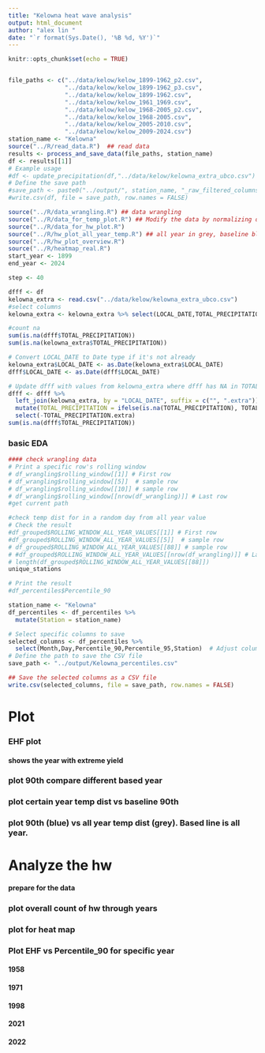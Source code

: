 ```yaml
---
title: "Kelowna heat wave analysis"
output: html_document
author: "alex lin "
date: "`r format(Sys.Date(), '%B %d, %Y')`"
---
```

<script>
function toggleCollapsible(section) {
  var content = section.nextElementSibling;
  if (content.style.display === "none") {
    content.style.display = "block";
  } else {
    content.style.display = "none";
  }
}
</script>


```r
knitr::opts_chunk$set(echo = TRUE)


file_paths <- c("../data/kelow/kelow_1899-1962_p2.csv",
                "../data/kelow/kelow_1899-1962_p3.csv",
                "../data/kelow/kelow_1899-1962.csv",
                "../data/kelow/kelow_1961_1969.csv",
                "../data/kelow/kelow_1968-2005_p2.csv",
                "../data/kelow/kelow_1968-2005.csv",
                "../data/kelow/kelow_2005-2010.csv",
                "../data/kelow/kelow_2009-2024.csv")
station_name <- "Kelowna"
source("../R/read_data.R")  ## read data
results <- process_and_save_data(file_paths, station_name)
df <- results[[1]] 
# Example usage
#df <- update_precipitation(df,"../data/kelow/kelowna_extra_ubco.csv")
# Define the save path
#save_path <- paste0("../output/", station_name, "_raw_filtered_columns.csv")
#write.csv(df, file = save_path, row.names = FALSE)  

source("../R/data_wrangling.R") ## data wrangling
source("../R/data_for_temp_plot.R") ## Modify the data by normalizing dates for plotting, get the data ready, and a function to plot a given year vs baseline
source("../R/data_for_hw_plot.R")  
source("../R/hw_plot_all_year_temp.R") ## all year in grey, baseline blue
source("../R/hw_plot_overview.R") 
source("../R/heatmap_real.R") 
start_year <- 1899
end_year <- 2024

step <- 40


```

```r
dfff <- df
kelowna_extra <- read.csv("../data/kelow/kelowna_extra_ubco.csv")
#select columns
kelowna_extra <- kelowna_extra %>% select(LOCAL_DATE,TOTAL_PRECIPITATION)

#count na
sum(is.na(dfff$TOTAL_PRECIPITATION))
sum(is.na(kelowna_extra$TOTAL_PRECIPITATION))

# Convert LOCAL_DATE to Date type if it's not already
kelowna_extra$LOCAL_DATE <- as.Date(kelowna_extra$LOCAL_DATE)
dfff$LOCAL_DATE <- as.Date(dfff$LOCAL_DATE)

# Update dfff with values from kelowna_extra where dfff has NA in TOTAL_PRECIPITATION
dfff <- dfff %>%
  left_join(kelowna_extra, by = "LOCAL_DATE", suffix = c("", ".extra")) %>%
  mutate(TOTAL_PRECIPITATION = ifelse(is.na(TOTAL_PRECIPITATION), TOTAL_PRECIPITATION.extra, TOTAL_PRECIPITATION)) %>%
  select(-TOTAL_PRECIPITATION.extra)
sum(is.na(dfff$TOTAL_PRECIPITATION))


```


<h3 onclick="toggleCollapsible(this);">
<!--TEXT SHOWS: -->
<b>basic EDA</b>
</h3>
<div style="display:none;">  
```r
# Display the first few rows of the combined data
#print(head(df))

# Display unique station names
unique_stations <- df %>%
  distinct(STATION_NAME)
#print(unique_stations)

# 1. Summary Statistics
summary_stats <- summary(df)
#print(summary_stats)

# 2. Missing Values Analysis
missing_values <- sapply(df, function(x) sum(is.na(x)))
#print(missing_values)
```
</div>

```r
#### check wrangling data
# Print a specific row's rolling window
# df_wrangling$rolling_window[[1]] # First row
# df_wrangling$rolling_window[[5]]  # sample row
# df_wrangling$rolling_window[[10]] # sample row
# df_wrangling$rolling_window[[nrow(df_wrangling)]] # Last row
#get current path

```

```r
#check temp dist for in a random day from all year value
# Check the result
#df_grouped$ROLLING_WINDOW_ALL_YEAR_VALUES[[1]] # First row
#df_grouped$ROLLING_WINDOW_ALL_YEAR_VALUES[[5]]  # sample row
# df_grouped$ROLLING_WINDOW_ALL_YEAR_VALUES[[88]] # sample row
# #df_grouped$ROLLING_WINDOW_ALL_YEAR_VALUES[[nrow(df_wrangling)]] # Last row
# length(df_grouped$ROLLING_WINDOW_ALL_YEAR_VALUES[[88]])
unique_stations
```




```r
# Print the result
#df_percentiles$Percentile_90

station_name <- "Kelowna"
df_percentiles <- df_percentiles %>%
  mutate(Station = station_name)

# Select specific columns to save
selected_columns <- df_percentiles %>%
  select(Month,Day,Percentile_90,Percentile_95,Station)  # Adjust column names as needed
# Define the path to save the CSV file
save_path <- "../output/Kelowna_percentiles.csv"

## Save the selected columns as a CSV file
write.csv(selected_columns, file = save_path, row.names = FALSE)
```


<h1 onclick="toggleCollapsible(this);">
<!--TEXT SHOWS: -->
<b> Plot</b>
</h1>
<div style="display:none;"> 


</div>
<h3 onclick="toggleCollapsible(this);">
<!--TEXT SHOWS: -->
<b> EHF plot</b>
</h3>
<div style="display:none;">  
```r
# filter the date to be April to Aug before slice
df_ehf_top_6 <- df_combined_ehf1 %>%
   filter(month(LOCAL_DATE) >= 4 & month(LOCAL_DATE) <= 8) %>%
  arrange(desc(EHF)) %>%
  slice_head(n = 30)
#unique year
unique(df_ehf_top_6$LOCAL_YEAR)


plot_ehf(df_combined_ehf1,1941)
plot_ehf(df_combined_ehf1,2021)
plot_ehf(df_combined_ehf1,1993)
plot_ehf(df_combined_ehf1,2006)
# Example usage
plot_ehf_all(df_combined_ehf1, start_year, end_year, 1941,station_name)
plot_ehf_all(df_combined_ehf1, start_year, end_year, 2021,station_name)
plot_ehf_all(df_combined_ehf1, start_year, end_year, 1993,station_name)
plot_ehf_all(df_combined_ehf1, start_year, end_year, 2006,station_name)
save_path <- paste0("../output/",station_name,"_monthly_max_EHF.csv")
write.csv(monthly_max_EHF, file = save_path, row.names = FALSE)
```

</div>
<h4 onclick="toggleCollapsible(this);">
<!--TEXT SHOWS: -->
<b>shows the year with extreme yield </b>
</h4>
<div style="display:none;">  
```r


top_yields
ehf_extreme_yield <- df_combined_ehf1 %>%
  left_join(top_yields, by = c("LOCAL_YEAR" = "REF_DATE")) %>%
  filter(!is.na(Rank)) %>%
  #rename LOCAL_YEAR to Year
  rename(Year = LOCAL_YEAR) %>%
  mutate(DayOfYear = as.integer(format(LOCAL_DATE, "%j")))

#plot_ehf_extreme_yield(ehf_extreme_yield, start_year, end_year, 1990,station_name) 

rank_colors <- c("1" = "red", "2" = "orange", "3" = "yellow", "4" = "green", "5" = "blue")
# base_colors <- c('#FF0000', '#008000', '#0000FF', '#000000', '#FF00FF', '#FFA500', '#FFD700', '#D2691E',
#                  '#D2B48C', '#808000', '#FFFF00', '#40E0D0', '#00BFFF', '#1E90FF', '#8A2BE2', '#FF1493',
#                  '#A52A2A', '#7FFF00', '#8B008B', '#FF69B4','#A9A9A9', '#696969') 

plot_ehf_extreme_yield <- function(ehf_extreme_yield, start_year, end_year, station_name,ranking, top_n = NULL, lowest_n = NULL) {
  # Create an empty data frame to store all years' data
  all_years_data <- ehf_extreme_yield 
  # Loop through each year and bind the data
  # for (year in start_year:end_year) {
  #   df_plot_year <- ehf_extreme_yield %>%
  #     filter(LOCAL_YEAR == year) %>%
  #     mutate(DayOfYear = as.integer(format(LOCAL_DATE, "%j")),
  #            Year = year)
  #   all_years_data <- bind_rows(all_years_data, df_plot_year)
  # }

  # Filter data based on top_n or lowest_n if specified
  if (!is.null(top_n)) {
  all_years_data <- all_years_data %>%
    filter(Type == "Highest") %>%
    filter(Rank %in% ranking)
   title_rank <- paste("Top", top_n, "Highest")
} else if (!is.null(lowest_n)) {
  all_years_data <- all_years_data %>%
    filter(Type == "Lowest") %>%
    filter(Rank %in% ranking)
  title_rank <- paste("Top", lowest_n, "Lowest")
}
  
  all_years_data$Rank <- as.factor(all_years_data$Rank)

  ggplot(all_years_data, aes(x = DayOfYear)) +
    geom_line(aes(y = EHF, color = Rank,group = Year), size = 1, alpha = 0.7) +
    # geom_line(data = filter(all_years_data, Year == specific_year), 
    #           aes(y = EHF), 
    #           color = "red", size = 1.5) +
   scale_color_manual(values = rank_colors, name = "Rank") +
    labs(
      title = paste("EHF Over the Years with", "at", station_name), #title_rank,
      x = "Day of Year",
      y = "EHF"
    ) +
    theme_minimal(base_size = 11) +
    theme(plot.margin = margin(20, 20, 20, 20)) +
    theme(aspect.ratio = 1/2) +
    # scale_x_continuous(
    #   breaks = seq(1, 365, by = 5),
    #   labels = function(x) format(as.Date(x, origin = "1970-01-01"), "%b %d")
    # ) +
    theme(axis.text.x = element_text(angle = 90, vjust = 0.5, hjust = 1, size = 6),
          plot.title = element_text(size = 14, face = "bold"),
          axis.title = element_text(size = 12))
  # Plot all years with color based on Rank intensity and highlight the specific year
  
}
plot_ehf_extreme_yield(ehf_extreme_yield,start_year, end_year, "Kelowna",  (1:5),  top_n = 2)



top_yields
data_pot
ehf_potato <- df_combined_ehf1 %>%
  filter(month(LOCAL_DATE) >= 3 & month(LOCAL_DATE) <= 10) %>%
  filter(LOCAL_YEAR >= 1910 & LOCAL_YEAR <= 2024)


plot_ehf_all(ehf_potato, start_year, end_year, 1995,station_name) + annotate("text", x = 200, y = 100, label =paste( "Detrended_Yield:", data_pot %>% filter(REF_DATE == 1995) %>% pull(Detrended_Yield_LOESS)), color = "red", size = 5, hjust = 0, vjust = 0)
plot_ehf_all(ehf_potato, start_year, end_year, 1989,station_name) + annotate("text", x = 200, y = 100, label =paste( "Detrended_Yield_LOESS:", data_pot %>% filter(REF_DATE == 1989) %>% pull(Detrended_Yield_LOESS)), color = "red", size = 5, hjust = 0, vjust = 0)
plot_ehf_all(ehf_potato, start_year, end_year, 1915,station_name) + annotate("text", x = 200, y = 100, label =paste( "Detrended_Yield_LOESS:", data_pot %>% filter(REF_DATE == 1915) %>% pull(Detrended_Yield_LOESS)), color = "red", size = 5, hjust = 0, vjust = 0)
plot_ehf_all(ehf_potato, start_year, end_year, 1992,station_name) + annotate("text", x = 200, y = 100, label =paste( "Detrended_Yield_LOESS:", data_pot %>% filter(REF_DATE == 1992) %>% pull(Detrended_Yield_LOESS)), color = "red", size = 5, hjust = 0, vjust = 0)
plot_ehf_all(ehf_potato, start_year, end_year, 1979,station_name) + annotate("text", x = 200, y = 100, label =paste( "Detrended_Yield_LOESS:", data_pot %>% filter(REF_DATE == 1979) %>% pull(Detrended_Yield_LOESS)), color = "red", size = 5, hjust = 0, vjust = 0)
plot_ehf_extreme_yield(ehf_extreme_yield,start_year, end_year, "Kelowna",  (1:5),  lowest_n   = 2)

plot_ehf_all(ehf_potato, start_year, end_year, 1990,station_name) + annotate("text", x = 200, y = 100, label =paste( "Detrended_Yield_LOESS:", data_pot %>% filter(REF_DATE == 1990) %>% pull(Detrended_Yield_LOESS)), color = "red", size = 5, hjust = 0, vjust = 0)
plot_ehf_all(ehf_potato, start_year, end_year, 1981,station_name) + annotate("text", x = 200, y = 100, label =paste( "Detrended_Yield_LOESS:", data_pot %>% filter(REF_DATE == 1981) %>% pull(Detrended_Yield_LOESS)), color = "red", size = 5, hjust = 0, vjust = 0)
plot_ehf_all(ehf_potato, start_year, end_year, 1993,station_name) + annotate("text", x = 200, y = 100, label =paste( "Detrended_Yield_LOESS:", data_pot %>% filter(REF_DATE == 1993) %>% pull(Detrended_Yield_LOESS)), color = "red", size = 5, hjust = 0, vjust = 0)
plot_ehf_all(ehf_potato, start_year, end_year, 1997,station_name) + annotate("text", x = 200, y = 100, label =paste( "Detrended_Yield_LOESS:", data_pot %>% filter(REF_DATE == 1997) %>% pull(Detrended_Yield_LOESS)), color = "red", size = 5, hjust = 0, vjust = 0)
plot_ehf_all(ehf_potato, start_year, end_year, 1951,station_name) + annotate("text", x = 200, y = 100, label =paste( "Detrended_Yield_LOESS:", data_pot %>% filter(REF_DATE == 1951) %>% pull(Detrended_Yield)), color = "red", size = 5, hjust = 0, vjust = 0)

```
```r

plot_ehf_all(ehf_potato, start_year, end_year, 2021,station_name) + annotate("text", x = 200, y = 100, label =paste( "Detrended_Yield_LOESS:", data_pot %>% filter(REF_DATE == 2021) %>% pull(Detrended_Yield)), color = "red", size = 5, hjust = 0, vjust = 0)

plot_ehf_all(ehf_potato, start_year, end_year, 1941,station_name) + annotate("text", x = 200, y = 100, label =paste( "Detrended_Yield_LOESS:", data_pot %>% filter(REF_DATE == 1941) %>% pull(Detrended_Yield)), color = "red", size = 5, hjust = 0, vjust = 0)
```

```r
# Assuming `ehf_extreme_yield` has columns 'Day_of_Year', 'EHF', and 'Rank'
ehf_extreme_yield <- ehf_extreme_yield %>%
  mutate(Rank_Group = case_when(
    Rank <= 3 ~ "1-3 Highest",
    Rank <= 6 ~ "4-6 Highest",
    TRUE ~ "1-3 Lowest"
  ))
library(ggplot2)

ggplot(ehf_extreme_yield, aes(x = LOCAL_DATE, y = EHF, color = Rank_Group)) +
  geom_line() +
   +
  labs(title = "EHF Over the Years with Rank Indications",
       x = "Day of Year", y = "EHF",
       color = "Rank Group") +
  theme_minimal()


```
</div>
<h3 onclick="toggleCollapsible(this);">
<!--TEXT SHOWS: -->
<b> plot 90th compare different based year  </b>
</h3>
<div style="display:none;"> 
```r
compare_plot
compare_plot_95
```

</div>

<h3 onclick="toggleCollapsible(this);">
<!--TEXT SHOWS: -->
<b> plot certain year temp dist vs baseline 90th </b>
</h3>
<div style="display:none;"> 



```r
df_plot_year_begin <- prepare_plot_data("Percentile_90", 1941, "MAX_TEMPERATURE")

plot_percentiles_vs_year(df_plot_year_begin,1941)
#

```

```r

# Example usage:
df_plot_year <- prepare_plot_data("Percentile_90", 2021, "MAX_TEMPERATURE")
# Example usage:

plot_percentiles_vs_year(df_plot_year,2021)
```

</div>

<h3 onclick="toggleCollapsible(this);">
<!--TEXT SHOWS: -->
<b> plot  90th (blue) vs all year temp dist (grey). Based line is all year.</b>
</h3>
<div style="display:none;"> 

```r
# Main function to loop through multiple years
plot_all_years <- function(start_year, end_year) {
  for (year in start_year:end_year) {
    df_plot_year <- prepare_plot_data("Percentile_90", year, "MAX_TEMPERATURE")
    print(plot_percentiles_vs_year(df_plot_year, year))
  }
}
#plot_all_years(2000, 2024)

```




```r
# Example usage:
#Assuming the range of years is from 2000 to 2024 and the specific year to highlight is 2014

#print(plot_all_years_with_baseline(start_year,end_year,2000))


#print(plot_all_years_highlight_specific_year(start_year,end_year,1941))
print(plot_all_years_highlight_specific_year(1941,1950,1941))
```

```r
# Example usage:
#print(plot_all_years_highlight_specific_year(start_year,end_year,1940))

```   

</div>
<h1 onclick="toggleCollapsible(this);">
<!--TEXT SHOWS: -->
<b>Analyze the hw </b>
</h1>
<div style="display:none;">  



</div>
<h4 onclick="toggleCollapsible(this);">
<!--TEXT SHOWS: -->
<b>prepare for the data </b>
</h4>
<div style="display:none;">  

```r
year_analysis_hw <- 2019
df_for_hw <- prepare_plot_data("Percentile_90", year_analysis_hw, "MAX_TEMPERATURE")
process_data_for_hw(df_for_hw)

```




```r
# Analysis for each year
# Define the start, end, and step for the sequence


# Generate the sequence of years
years <- seq(start_year, end_year, by = step)

# Loop over the sequence of years
for (year_single in years) {
  #df_plot <- prepare_plot_data("Percentile_90", year_single, "MAX_TEMPERATURE")
  #summaries <- process_data_by_year(process_data_for_hw(df_plot), year_single)
  #plots <- plot_case_summary(summaries, year_single)
  
  #print(plots$month_plot)
  #print(plots$hw_length_plot)
}

```

</div>
<h3 onclick="toggleCollapsible(this);">
<!--TEXT SHOWS: -->
<b>plot overall count of hw through years </b>
</h3>
<div style="display:none;"> 

```r
# Process all years and generate plots

summary_df_hw_day <- process_all_years_and_generate_plots(start_year,1980)

# Print the generated plots
#print(plots$total_plot)
#summary_df_hw_day

```

```r
# Process all years and generate plots

summary_df_hw_day <- process_all_years_and_generate_plots(1980,end_year)
# Print the generated plots
#summary_df_hw_day
```


</div>
<h3 onclick="toggleCollapsible(this);">
<!--TEXT SHOWS: -->
<b>plot for heat map</b>
</h3>
<div style="display:none;">  

```r
# Assuming you have data frames named df_2021, df_2022, ..., df_2025
# Loop through the years to dynamically add each data frame to the list
 list_of_dfs <- list()
 
 for (year in start_year:end_year) {
   # Assuming `df` is the base data frame, apply the `prepare_heatmap_plot_data` function
   prepared_df <- prepare_heatmap_plot_data(df, "Percentile_90", year, "MAX_TEMPERATURE")
   
   # Add the prepared data frame to the list
   list_of_dfs[[as.character(year)]] <- prepared_df
 }
 # Combine the data frames into one
 combined_df <- do.call(rbind, list_of_dfs)
 
```



```r
#combined_df

selected_columns <- combined_df %>%
  select(Year,DayOfYear,Max_Temp_Year,Percentile_90,Station)  # Adjust column names as needed
# Define the path to save the CSV file
save_path <- "../output/Kelowna_heatmap_data.csv"

## Save the selected columns as a CSV file
write.csv(selected_columns, file = save_path, row.names = FALSE)

```

```r

heatmap <- create_heatmap(combined_df, "01-01","12-31")
print(heatmap)
 
```


```r

heatmap <- create_heatmap(combined_df, "04-01","10-31")
print(heatmap)
 
```



```r

result_df_3_Kelowna <- create_heatmap_filter_hw(combined_df, heat_wave_length = 3, start_date = '04-01', end_date = '10-31') 
df_3_Kelowna <- result_df_3_Kelowna[[1]]
df_3_Kelowna_95 <- result_df_3_Kelowna[[2]]

result_df_5_Kelowna <-  create_heatmap_filter_hw(combined_df, heat_wave_length = 5, start_date = '04-01', end_date = '10-31') 
df_5_Kelowna <- result_df_5_Kelowna[[1]]
df_5_Kelowna_95 <- result_df_5_Kelowna[[2]]
```



```r


#df_3_Kelowna
# Rename the column
colnames(df_3_Kelowna)[colnames(df_3_Kelowna) == "Color"] <- "daily_max_temp"
# Add the new column
df_3_Kelowna$station <- "Kelowna"
# Save the updated dataframe to a file
write.csv(df_3_Kelowna, "../output/Kelowna_heatmap_3_dayHW.csv", row.names = FALSE)


#df_5_Kelowna
# Rename the column
colnames(df_5_Kelowna)[colnames(df_5_Kelowna) == "Color"] <- "daily_max_temp"
# Add the new column
df_5_Kelowna$station <- "Kelowna"
# Save the updated dataframe to a file

write.csv(df_5_Kelowna, "../output/Kelowna_heatmap_5_dayHW.csv", row.names = FALSE)



colnames(df_3_Kelowna_95)[colnames(df_3_Kelowna_95) == "Color_95"] <- "daily_max_temp"
# Add the new column
df_3_Kelowna_95$station <- "Kelowna"
# Save the updated dataframe to a file
write.csv(df_3_Kelowna_95, "../output/Kelowna_heatmap_3_dayHW_95.csv", row.names = FALSE)


#df_5_Kelowna
# Rename the column
colnames(df_5_Kelowna_95)[colnames(df_5_Kelowna_95) == "Color_95"] <- "daily_max_temp"
# Add the new column
df_5_Kelowna_95$station <- "Kelowna"
# Save the updated dataframe to a file
write.csv(df_5_Kelowna_95, "../output/Kelowna_heatmap_5_dayHW_95.csv", row.names = FALSE)

```




```r

heatmap <- create_heatmap_diff(combined_df, "04-01","10-31")
print(heatmap)
 
```

```r

df_3_Kelowna <- create_heatmap_diff_filter_hw(combined_df, heat_wave_length = 3, start_date = '04-01', end_date = '10-31') 

df_5_Kelowna <-create_heatmap_diff_filter_hw(combined_df, heat_wave_length = 5, start_date = '04-01', end_date = '10-31') 

```

## seperate view of the heatmap
```r
# list_of_dfs <- list()
# 
# for (year in 1941:1960) {
#   # Assuming `df` is the base data frame, apply the `prepare_heatmap_plot_data` function
#   prepared_df <- prepare_heatmap_plot_data(df, "Percentile_90", year, "MAX_TEMPERATURE")
#   
#   # Add the prepared data frame to the list
#   list_of_dfs[[as.character(year)]] <- prepared_df
# }
# # Combine the data frames into one
# combined_df2 <- do.call(rbind, list_of_dfs)
# 
# heatmap <- create_heatmap_diff(combined_df2, "04-01","10-31")
# print(heatmap)
# 
# 
# list_of_dfs <- list()
# for (year in 1960:1980) {
#   # Assuming `df` is the base data frame, apply the `prepare_heatmap_plot_data` function
#   prepared_df <- prepare_heatmap_plot_data(df, "Percentile_90", year, "MAX_TEMPERATURE")
#   
#   # Add the prepared data frame to the list
#   list_of_dfs[[as.character(year)]] <- prepared_df
# }
# # Combine the data frames into one
# combined_df2 <- do.call(rbind, list_of_dfs)
# 
# heatmap <- create_heatmap_diff(combined_df2, "04-01","10-31")
# print(heatmap)
# 
# list_of_dfs <- list()
# for (year in 1980:2000) {
#   # Assuming `df` is the base data frame, apply the `prepare_heatmap_plot_data` function
#   prepared_df <- prepare_heatmap_plot_data(df, "Percentile_90", year, "MAX_TEMPERATURE")
#   
#   # Add the prepared data frame to the list
#   list_of_dfs[[as.character(year)]] <- prepared_df
# }
# # Combine the data frames into one
# combined_df2 <- do.call(rbind, list_of_dfs)
# 
# heatmap <- create_heatmap_diff(combined_df2, "04-01","10-31")
# print(heatmap)


# 
# list_of_dfs <- list()
# for (year in 2000:2024) {
#   # Assuming `df` is the base data frame, apply the `prepare_heatmap_plot_data` function
#   prepared_df <- prepare_heatmap_plot_data(df, "Percentile_90", year, "MAX_TEMPERATURE")
#   
#   # Add the prepared data frame to the list
#   list_of_dfs[[as.character(year)]] <- prepared_df
# }
# # Combine the data frames into one
# combined_df2 <- do.call(rbind, list_of_dfs)
# 
# heatmap <- create_heatmap_diff(combined_df2, "04-01","10-31")
# print(heatmap)
 
```


## examine specific year (grep line vs 90 vs specific year)
```r
# Define the specific years you want to process
# years_to_process <- c(1947,1958,1970, 2009, 2021)
# 
# # Initialize an empty list to store data frames for each year
# list_of_dfs <- list()
#   
# for (year in years_to_process) {
#   # Assuming `df` is the base data frame, apply the `prepare_heatmap_plot_data` function
#   prepared_df <- prepare_heatmap_plot_data(df, "Percentile_90", year, "MAX_TEMPERATURE")
#   
#   # Add the prepared data frame to the list
#   list_of_dfs[[as.character(year)]] <- prepared_df
# }
# # Combine the data frames into one
# combined_df2 <- do.call(rbind, list_of_dfs)
# 
# heatmap <- create_heatmap_diff(combined_df2, "04-01","10-31")
# print(heatmap)
# 
# for (year in years_to_process) {
#   print(plot_all_years_highlight_specific_year(start_year,end_year,year))
# }
```
## according bar
```r
# # Loop over the sequence of years
# years_to_process <- c(1947,1958,1970, 2009, 2021)
# for (year_single in years_to_process) {
#   df_plot <- prepare_plot_data("Percentile_90", year_single, "MAX_TEMPERATURE")
#   summaries <- process_data_by_year(process_data_for_hw(df_plot), year_single)
#   plots <- plot_case_summary(summaries, year_single)
#   
#   print(plots$month_plot)
#   print(plots$hw_length_plot)
#}
```


</div>
<h3 onclick="toggleCollapsible(this);">
<!--TEXT SHOWS: -->
<b> Plot EHF vs Percentile_90 for specific year</b>
</h3>
<div style="display:none;">  

</div>
<h4 onclick="toggleCollapsible(this);">
<!--TEXT SHOWS: -->
<b>1958</b>
</h4>
<div style="display:none;">  
```r



results_2def <- full_compare_ehf_and_percentile_specific(df_combined_ehf1, 1958)
combined_plot_2021 <- results_2def[[1]]
left_full <- results_2def[[2]] 
left_full
```

</div>
<h4 onclick="toggleCollapsible(this);">
<!--TEXT SHOWS: -->
<b>1971</b>
</h4>
<div style="display:none;">  
```r



results_2def <- full_compare_ehf_and_percentile_specific(df_combined_ehf1, 1971)
combined_plot_2021 <- results_2def[[1]]
left_full <- results_2def[[2]] 
left_full
```


</div>
<h4 onclick="toggleCollapsible(this);">
<!--TEXT SHOWS: -->
<b>1998</b>
</h4>
<div style="display:none;">  
```r



results_2def <- full_compare_ehf_and_percentile_specific(df_combined_ehf1, 1998)
combined_plot_2021 <- results_2def[[1]]
left_full <- results_2def[[2]] 
left_full
```


</div>
<h4 onclick="toggleCollapsible(this);">
<!--TEXT SHOWS: -->
<b>2021</b>
</h4>
<div style="display:none;">  
```r



results_2def <- full_compare_ehf_and_percentile_specific(df_combined_ehf1, 2021)
combined_plot_2021 <- results_2def[[1]]
left_full <- results_2def[[2]] 
left_full
```

</div>
<h4 onclick="toggleCollapsible(this);">
<!--TEXT SHOWS: -->
<b>2022</b>
</h4>
<div style="display:none;">  
```r



results_2def <- full_compare_ehf_and_percentile_specific(df_combined_ehf1, 2022)
combined_plot_2021 <- results_2def[[1]]
left_full <- results_2def[[2]] 
left_full
```